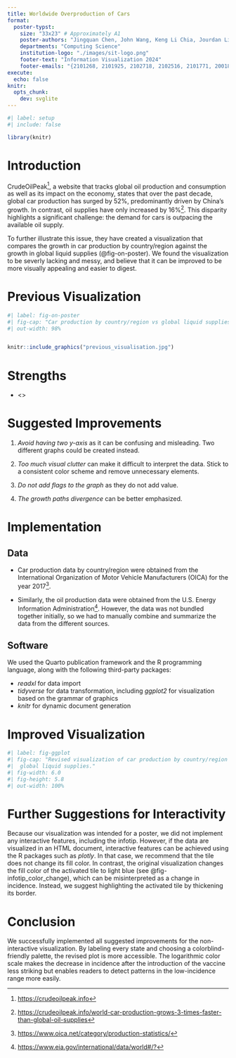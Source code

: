 ```yaml
---
title: Worldwide Overproduction of Cars
format:
  poster-typst: 
    size: "33x23" # Approximately A1
    poster-authors: "Jingquan Chen, John Wang, Keng Li Chia, Jourdan Lim, Perpetua Raj, Joey Tan"
    departments: "Computing Science"
    institution-logo: "./images/sit-logo.png"
    footer-text: "Information Visualization 2024"
    footer-emails: "{2101268, 2101925, 2102718, 2102516, 2101771, 2001885}"
execute:
  echo: false
knitr:
  opts_chunk:
    dev: svglite
---
```


```r
#| label: setup
#| include: false

library(knitr)
```


# Introduction

CrudeOilPeak[^crude_oil_peak], a website that tracks global oil production and consumption as well as its impact on the economy, states that over the past decade, global car production has surged by 52%, predominantly driven by China's growth. In contrast, oil supplies have only increased by 16%[^car_three_times_oil]. This disparity highlights a significant challenge: the demand for cars is outpacing the available oil supply.

To further illustrate this issue, they have created a visualization that compares the growth in car production by country/region against the growth in global liquid supplies (@fig-on-poster). We found the visualization to be severly lacking and messy, and believe that it can be improved to be more visually appealing and easier to digest.  

[^crude_oil_peak]: <https://crudeoilpeak.info>

[^car_three_times_oil]: <https://crudeoilpeak.info/world-car-production-grows-3-times-faster-than-global-oil-supplies>

# Previous Visualization

```r
#| label: fig-on-poster
#| fig-cap: "Car production by country/region vs global liquid supplies"
#| out-width: 98%


knitr::include_graphics("previous_visualisation.jpg")
```


# Strengths

* <>


# Suggested Improvements

1. *Avoid having two y-axis* as it can be confusing and misleading. Two
different graphs could be created instead.

1. *Too much visual clutter* can make it difficult to interpret the data. Stick to a consistent color scheme and remove unnecessary elements.

1. *Do not add flags to the graph* as they do not add value.

1. *The growth paths divergence* can be better emphasized.
    
    
# Implementation


## Data

*   Car production data by country/region were obtained from the International
    Organization of Motor Vehicle Manufacturers (OICA) for the year
    2017[^production_stats_by_region_2017]. 
    
*   Similarly, the oil production data
    were obtained from the U.S. Energy Information
    Administration[^crude_oil_stats]. However, the data was not bundled
    together initially, so we had to manually combine and summarize the data
    from the different sources.

[^production_stats_by_region_2017]: <https://www.oica.net/category/production-statistics/>

[^crude_oil_stats]: <https://www.eia.gov/international/data/world#/?>


## Software

We used the Quarto publication framework and the R programming language, along with the following third-party packages:

*   *readxl* for data import
*   *tidyverse* for data transformation, including *ggplot2* for visualization
    based on the grammar of graphics
*   *knitr* for dynamic document generation

```{=typst}
#v(2em)
```

# Improved Visualization

```r
#| label: fig-ggplot
#| fig-cap: "Revised visualization of car production by country/region vs 
#|  global liquid supplies."
#| fig-width: 6.0
#| fig-height: 5.8
#| out-width: 100%

```


# Further Suggestions for Interactivity

Because our visualization was intended for a poster, we did not implement any interactive features, including the infotip. However, if the data are visualized in an HTML document, interactive features can be achieved using the R packages such as *plotly*. In that case, we recommend that the tile does not change its fill color. In contrast, the original visualization changes the fill color of the activated tile to light blue (see @fig-infotip_color_change), which can be misinterpreted as a change in incidence. Instead, we suggest highlighting the activated tile by thickening its border.


# Conclusion

We successfully implemented all suggested improvements for the non-interactive visualization. By labeling every state and choosing a colorblind-friendly palette, the revised plot is more accessible. The logarithmic color scale makes the decrease in incidence after the introduction of the vaccine less striking but enables readers to detect patterns in the low-incidence range more easily.
